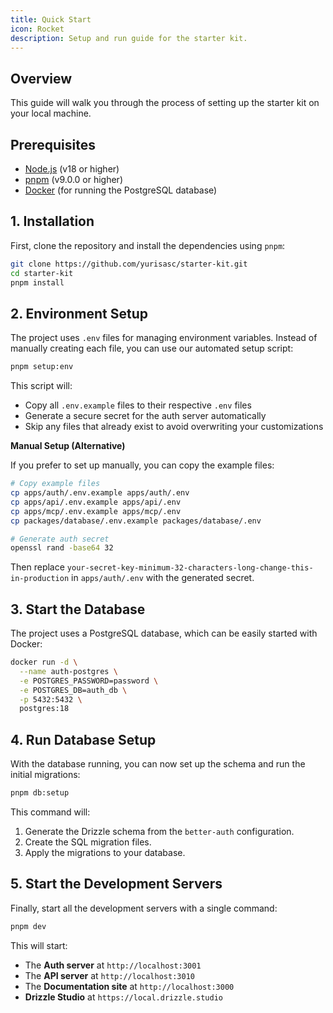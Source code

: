 ```yaml
---
title: Quick Start
icon: Rocket
description: Setup and run guide for the starter kit.
---
```


## Overview

This guide will walk you through the process of setting up the starter kit on your local machine.

## Prerequisites

*   [Node.js](https://nodejs.org/en/) (v18 or higher)
*   [pnpm](https://pnpm.io/installation) (v9.0.0 or higher)
*   [Docker](https://www.docker.com/get-started) (for running the PostgreSQL database)

## 1. Installation

First, clone the repository and install the dependencies using `pnpm`:

```bash
git clone https://github.com/yurisasc/starter-kit.git
cd starter-kit
pnpm install
```

## 2. Environment Setup

The project uses `.env` files for managing environment variables. Instead of manually creating each 
file, you can use our automated setup script:

```bash
pnpm setup:env
```

This script will:
- Copy all `.env.example` files to their respective `.env` files
- Generate a secure secret for the auth server automatically
- Skip any files that already exist to avoid overwriting your customizations

**Manual Setup (Alternative)**

If you prefer to set up manually, you can copy the example files:

```bash
# Copy example files
cp apps/auth/.env.example apps/auth/.env
cp apps/api/.env.example apps/api/.env
cp apps/mcp/.env.example apps/mcp/.env
cp packages/database/.env.example packages/database/.env

# Generate auth secret
openssl rand -base64 32
```

Then replace `your-secret-key-minimum-32-characters-long-change-this-in-production` in `apps/auth/.env` 
with the generated secret.

## 3. Start the Database

The project uses a PostgreSQL database, which can be easily started with Docker:

```bash
docker run -d \
  --name auth-postgres \
  -e POSTGRES_PASSWORD=password \
  -e POSTGRES_DB=auth_db \
  -p 5432:5432 \
  postgres:18
```

## 4. Run Database Setup

With the database running, you can now set up the schema and run the initial migrations:

```bash
pnpm db:setup
```

This command will:
1.  Generate the Drizzle schema from the `better-auth` configuration.
2.  Create the SQL migration files.
3.  Apply the migrations to your database.

## 5. Start the Development Servers

Finally, start all the development servers with a single command:

```bash
pnpm dev
```

This will start:
*   The **Auth server** at `http://localhost:3001`
*   The **API server** at `http://localhost:3010`
*   The **Documentation site** at `http://localhost:3000`
*   **Drizzle Studio** at `https://local.drizzle.studio`
